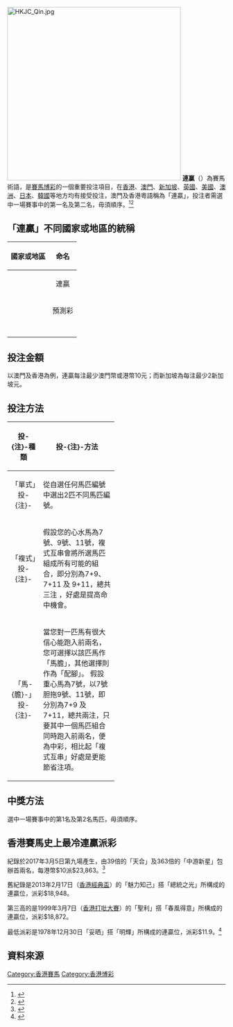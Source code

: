 {{NoteTA
|G1=Country
}}
[[File:HKJC_Qin.jpg|400px]]
'''連赢'''（{{lang-en|Quinella}}）為賽馬術語，是[[賽馬|賽馬]][[博彩|博彩]]的一個重要投注項目，在[[香港|香港]]、[[澳門|澳門]]、[[新加坡|新加坡]]、[[英國|英國]]、[[美國|美國]]、[[澳洲|澳洲]]、[[日本|日本]]、[[韓國|韓國]]等地方均有接受投注，澳門及香港粵語稱為「連贏」，投注者需選中一場賽事中的第一名及第二名，毋須順序。<ref>{{cite web|url=http://racing.hkjc.com?cid=OSXXDLC_WIKIPEDIA|title=香港賽馬會的官方網站|access-date=2022-03-29|archive-date=2020-08-09|archive-url=https://web.archive.org/web/20200809134221/http://racing.hkjc.com/?cid=OSXXDLC_WIKIPEDIA|dead-url=no}}</ref><ref>{{cite web|url=http://www.mjc.mo/race/info/index.php|title=澳門賽馬會|archive-url=https://www.webcitation.org/6CNpY0hn7?url=http://www.mjc.mo/race/info/index.php|archive-date=2012-11-23}}</ref>

==「連贏」不同國家或地區的統稱==
{| class="wikitable"
|-
! 國家或地區 !! 命名
|-
| {{HKG}} || rowspan=2 align=center| 連贏
|-
| {{MAC}}
|-
| {{SGP}} || align=center| 預測彩
|-
| {{GBR}} || align=center| {{lang|en|Similar to Reverse Forecast}}
|-
| {{USA}} || align=center| {{lang|en|Exacta Box}}
|-
| {{AUS}} || align=center| {{lang|en|Quinella}}
|-
| {{JPN}} || align=center| {{lang|ja|馬連}}
|-
| {{KOR}} || align=center| {{lang|ko|복승/複勝}}
|}

== 投注金額 ==
以澳門及香港為例，連贏每注最少澳門幣或港幣10元；而新加坡為每注最少2新加坡元。

== 投注方法 ==
{|class="wikitable" width="70%"
|-
!width=10%|'''投-{注}-種類'''!!width=60%|'''投-{注}-方法'''
|-
|align=center|「單式」投-{注}-||從自選任何馬匹編號中選出2匹不同馬匹編號。
|-
|align=center|「複式」投-{注}-||假設您的心水馬為7號、9號、11號，複式互串會將所選馬匹組成所有可能的組合，即分別為7+9、7+11 及 9+11，總共三注 ，好處是提高命中機會。
|-
|align=center|「馬-{膽}-」投-{注}-||當您對一匹馬有很大信心能跑入前兩名，您可選擇以該匹馬作「馬膽」，其他選擇則作為「配腳」。
假設重心馬為7號，以7號胆拖9號、11號，即分別為7+9 及 7+11，總共兩注，只要其中一個馬匹組合同時跑入前兩名，便為中彩，相比起「複式互串」好處是更能節省注項。
|}

== 中獎方法 ==
選中一場賽事中的第1名及第2名馬匹，毋須順序。

== 香港賽馬史上最冷連贏派彩 ==
紀錄於2017年3月5日第九場產生，由39倍的「天合」及363倍的「中游新星」包辦首兩名，每港幣$10派$23,863。<ref>{{cite news|title=【本港史上最冷連贏位】兩位本地騎師包Q買10蚊派近24000元|url=http://hk.racing.nextmedia.com/art_main.php?showdate=20170306&sec_id=3403910&art_id=17213129|newspaper=[[蘋果日報_(香港)|蘋果日報]]|location=[[香港|香港]]|date=2017-03-06|accessdate=2017-03-06|archive-date=2017-03-06|archive-url=https://web.archive.org/web/20170306132108/http://hk.racing.nextmedia.com/art_main.php?showdate=20170306&sec_id=3403910&art_id=17213129|dead-url=no}}</ref>

舊紀錄是2013年2月17日（[[香港經典盃|香港經典盃]]）的「魅力知己」搭「總統之光」所構成的連贏位，派彩$18,948。

第三高的是1999年3月7日（[[香港打吡大賽|香港打吡大賽]]）的「聖利」搭「春風得意」所構成的連贏位，派彩$18,872。

最低派彩是1978年12月30日「妥晒」搭「明輝」所構成的連贏位，派彩$11.9。<ref>{{cite news|work=東網|title=派彩紀錄|url=http://racing.on.cc/racing/sta/current/rjstai0001x0.html|accessdate=2016-12-28|archive-date=2020-08-09|archive-url=https://web.archive.org/web/20200809134143/http://racing.on.cc/racing/sta/current/rjstai0001x0.html|dead-url=no}}</ref>

== 資料來源 ==
{{reflist|30em}}

[[Category:香港賽馬|Category:香港賽馬]]
[[Category:香港博彩|Category:香港博彩]]